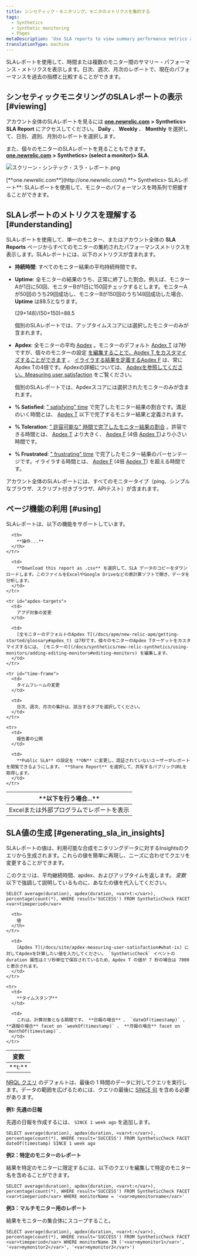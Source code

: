 ```yaml
---
title: シンセティック・モニタリング。モニタのメトリクスを集約する
tags:
  - Synthetics
  - Synthetic monitoring
  - Pages
metaDescription: 'Use SLA reports to view summary performance metrics across all your monitors, and to compare your current performance to historical metrics.'
translationType: machine
---
```


SLAレポートを使用して、時間または複数のモニター間のサマリー・パフォーマンス・メトリクスを表示します。日次、週次、月次のレポートで、現在のパフォーマンスを過去の指標と比較することができます。

## シンセティックモニタリングのSLAレポートの表示 [#viewing]

アカウント全体のSLAレポートを見るには [**one.newrelic.com**](http://one.newrelic.com/) **> Synthetics> SLA Report** にアクセスしてください。 **Daily** 、 **Weekly** 、 **Monthly** を選択して、日別、週別、月別のレポートを選択します。

また、個々のモニターのSLAレポートを見ることもできます。 [**one.newrelic.com**](http://one.newrelic.com/) **> Synthetics> (select a monitor)> SLA**.

![スクリーン・シンテック・スラ・レポート.png](./images/sla-report.png "スクリーン・シンテック・スラ・レポート.png")

<figcaption>
  [**one.newrelic.com**](http://one.newrelic.com/) **> Synthetics> SLAレポート**: SLAレポートを使用して、モニターのパフォーマンスを時系列で把握することができます。
</figcaption>

## SLAレポートのメトリクスを理解する [#understanding]

SLAレポートを使用して、単一のモニター、またはアカウント全体の **SLA Reports** ページからすべてのモニターの集約されたパフォーマンスメトリクスを表示します。SLAレポートには、以下のメトリクスが含まれます。

* **持続時間**: すべてのモニター結果の平均持続時間です。

* **Uptime**: 全モニターの結果のうち、正常に終了した割合。例えば、モニターAが1日に50回、モニターBが1日に150回チェックするとします。モニターAが50回のうち29回成功し、モニターBが150回のうち148回成功した場合、 **Uptime** は88.5となります。

  (29+148)/(50+150)=88.5

  個別のSLAレポートでは、アップタイムスコアには選択したモニターのみが含まれます。

* **Apdex**: 全モニターの平均 [Apdex](/docs/apm/new-relic-apm/apdex/apdex-measuring-user-satisfaction) 。モニターのデフォルト [Apdex T](/docs/apm/new-relic-apm/getting-started/glossary#apdex_t) は7秒ですが、個々のモニターの設定 [を編集することで、Apdex T をカスタマイズすることができます](/docs/synthetics/new-relic-synthetics/using-monitors/adding-editing-monitors#editing-monitors) 。 [イライラする結果を定義するApdex F](/docs/apm/new-relic-apm/getting-started/glossary#apdex_f) は、常にApdex Tの4倍です。Apdexの詳細については、 [Apdexを参照してください。Measuring user satisfaction](/docs/apm/new-relic-apm/apdex/apdex-measuring-user-satisfaction) をご覧ください。

  個別のSLAレポートでは、Apdexスコアには選択されたモニターのみが含まれます。

* **% Satisfied**: [" satisfying" time](/docs/apm/new-relic-apm/apdex/apdex-measuring-user-satisfaction#bullet-satisfied) で完了したモニター結果の割合です。満足のいく時間とは、 [Apdex T](/docs/apm/new-relic-apm/getting-started/glossary#apdex_t) 以下で完了するモニター結果と定義されます。

* **% Toleration**: [" 許容可能な" 時間で完了したモニター結果の割合](/docs/apm/new-relic-apm/apdex/apdex-measuring-user-satisfaction#bullet-tolerating) 。許容できる時間とは、 [Apdex T](/docs/apm/new-relic-apm/getting-started/glossary#apdex_t) より大きく、 [Apdex F](/docs/apm/new-relic-apm/getting-started/glossary#apdex_f) (4倍 [Apdex T](/docs/apm/new-relic-apm/getting-started/glossary#apdex_t))より小さい時間です。

* **% Frustrated**: [" frustrating" time](/docs/apm/new-relic-apm/apdex/apdex-measuring-user-satisfaction#bullet-tolerating) で完了したモニター結果のパーセンテージです。イライラする時間とは、 [Apdex F](/docs/apm/new-relic-apm/getting-started/glossary#apdex_f) (4倍 [Apdex T](/docs/apm/new-relic-apm/getting-started/glossary#apdex_t)) を超える時間です。

アカウント全体のSLAレポートには、すべてのモニタータイプ（ping、シンプルなブラウザ、スクリプト付きブラウザ、APIテスト）が含まれます。

## ページ機能の利用 [#using]

SLAレポートは、以下の機能をサポートしています。

<table>
  <thead>
    <tr>
      <th width={200}>
        **以下を行う場合...**
      </th>

      <th>
        **操作...**
      </th>
    </tr>
  </thead>

  <tbody>
    <tr id="download-report">
      <td>
        Excelまたは外部プログラムでレポートを表示
      </td>

      <td>
        **Download this report as .csv** を選択して、SLA データのコピーをダウンロードします。このファイルをExcelやGoogle Driveなどの表計算ソフトで開き、データを分析します。
      </td>
    </tr>

    <tr id="apdex-targets">
      <td>
        アプデ対象の変更
      </td>

      <td>
        [全モニターのデフォルトのApdex T](/docs/apm/new-relic-apm/getting-started/glossary#apdex_t) は7秒です。個々のモニターのApdex Tターゲットをカスタマイズするには、 [モニターの](/docs/synthetics/new-relic-synthetics/using-monitors/adding-editing-monitors#editing-monitors) を編集します。
      </td>
    </tr>

    <tr id="time-frame">
      <td>
        タイムフレームの変更
      </td>

      <td>
        日次、週次、月次の集計は、該当するタブを選択してください。
      </td>
    </tr>

    <tr>
      <td>
        報告書の公開
      </td>

      <td>
        **Public SLA** の設定を **ON** に変更し、認証されていないユーザーがレポートを閲覧できるようにします。 **Share Report** を選択して、共有するパブリックURLを取得します。
      </td>
    </tr>
  </tbody>
</table>

## SLA値の生成 [#generating_sla_in_insights]

SLAレポートの値は、利用可能な合成モニタリングデータに対するInsightsのクエリから生成されます。これらの値を簡単に再現し、ニーズに合わせてクエリを変更することができます。

このクエリは、平均継続時間、apdex、およびアップタイムを返します。 <var>変数</var> 以下で強調して説明しているものに、あなたの値を代入してください。

```
SELECT average(duration), apdex(duration, <var>t:</var>), percentage(count(*), WHERE result='SUCCESS') FROM SyntheticCheck FACET <var>timeperiod</var>
```

<table>
  <thead>
    <tr>
      <th width={200}>
        変数
      </th>

      <th>
        値
      </th>
    </tr>
  </thead>

  <tbody>
    <tr>
      <td>
        **t:**
      </td>

      <td>
        [Apdex T](/docs/site/apdex-measuring-user-satisfaction#what-is) に対してApdexを計算したい値を入力してください。 `SyntheticCheck` イベントの duration 属性はミリ秒単位で保存されているため、Apdex T の値が 7 秒の場合は 7000 と表示されます。
      </td>
    </tr>

    <tr>
      <td>
        **タイムスタンプ**
      </td>

      <td>
        これは、計算対象となる期間です。 **日報の場合** 、 `dateOf(timestamp)` 、 **週報の場合** facet on `weekOf(timestamp)` 、 **月報の場合** facet on `monthOf(timestamp)`.
      </td>
    </tr>
  </tbody>
</table>

[NRQL クエリ](/docs/query-your-data/nrql-new-relic-query-language/get-started/introduction-nrql-new-relics-query-language) のデフォルトは、最後の 1 時間のデータに対してクエリを実行します。データの範囲を広げるためには、クエリの最後に [SINCE 句](/docs/insights/new-relic-insights/using-new-relic-query-language/nrql-reference#sel-since) を含める必要があります。

**例1: 先週の日報**

先週の日報を作成するには、 `SINCE 1 week ago` を追加します。

```
SELECT average(duration), apdex(duration, <var>t:</var>), percentage(count(*), WHERE result='SUCCESS') FROM SyntheticCheck FACET dateOf(timestamp) SINCE 1 week ago
```

**例2：特定のモニターのレポート**

結果を特定のモニターに限定するには、以下のクエリを編集して特定のモニター名を含めることができます。

```
SELECT average(duration), apdex(duration, <var>t:</var>), percentage(count(*), WHERE result='SUCCESS') FROM SyntheticCheck FACET <var>timeperiod</var> WHERE monitorName = '<var>mymonitorname</var>'
```

**例3：マルチモニター用のレポート**

結果をモニターの集合体にスコープすること。

```
SELECT average(duration), apdex(duration, <var>t:</var>), percentage(count(*), WHERE result='SUCCESS') FROM SyntheticCheck FACET <var>timeperiod</var> WHERE monitorName IN ('<var>mymonitor1</var>', '<var>mymonitor2</var>', '<var>mymonitor3</var>')
```